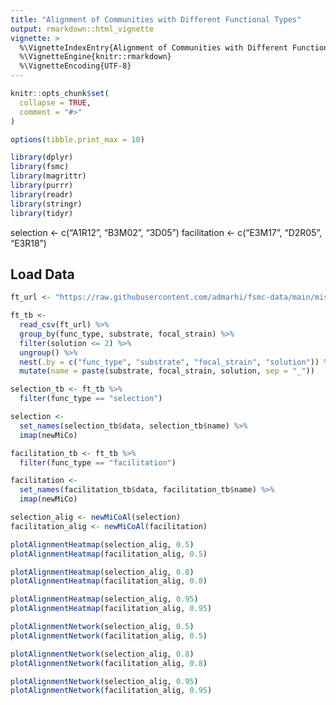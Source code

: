 ```yaml
---
title: "Alignment of Communities with Different Functional Types"
output: rmarkdown::html_vignette
vignette: >
  %\VignetteIndexEntry{Alignment of Communities with Different Functional Types}
  %\VignetteEngine{knitr::rmarkdown}
  %\VignetteEncoding{UTF-8}
---
```


```r
knitr::opts_chunk$set(
  collapse = TRUE,
  comment = "#>"
)

options(tibble.print_max = 10)
```

```r
library(dplyr)
library(fsmc)
library(magrittr)
library(purrr)
library(readr)
library(stringr)
library(tidyr)
```

selection <- c("A1R12", "B3M02", "3D05")
facilitation <- c("E3M17", "D2R05", "E3R18")


## Load Data 
```r
ft_url <- "https://raw.githubusercontent.com/admarhi/fsmc-data/main/misosoup/func_type.csv"

ft_tb <- 
  read_csv(ft_url) %>% 
  group_by(func_type, substrate, focal_strain) %>% 
  filter(solution <= 2) %>% 
  ungroup() %>%
  nest(.by = c("func_type", "substrate", "focal_strain", "solution")) %>% 
  mutate(name = paste(substrate, focal_strain, solution, sep = "_"))
```

```r
selection_tb <- ft_tb %>% 
  filter(func_type == "selection")

selection <- 
  set_names(selection_tb$data, selection_tb$name) %>% 
  imap(newMiCo)

facilitation_tb <- ft_tb %>% 
  filter(func_type == "facilitation")

facilitation <- 
  set_names(facilitation_tb$data, facilitation_tb$name) %>% 
  imap(newMiCo)
```

```r
selection_alig <- newMiCoAl(selection)
facilitation_alig <- newMiCoAl(facilitation)
```


```r
plotAlignmentHeatmap(selection_alig, 0.5)
plotAlignmentHeatmap(facilitation_alig, 0.5)
```


```r
plotAlignmentHeatmap(selection_alig, 0.8)
plotAlignmentHeatmap(facilitation_alig, 0.8)
```

```r
plotAlignmentHeatmap(selection_alig, 0.95)
plotAlignmentHeatmap(facilitation_alig, 0.95)
```


```r
plotAlignmentNetwork(selection_alig, 0.5)
plotAlignmentNetwork(facilitation_alig, 0.5)

plotAlignmentNetwork(selection_alig, 0.8)
plotAlignmentNetwork(facilitation_alig, 0.8)

plotAlignmentNetwork(selection_alig, 0.95)
plotAlignmentNetwork(facilitation_alig, 0.95)
```




